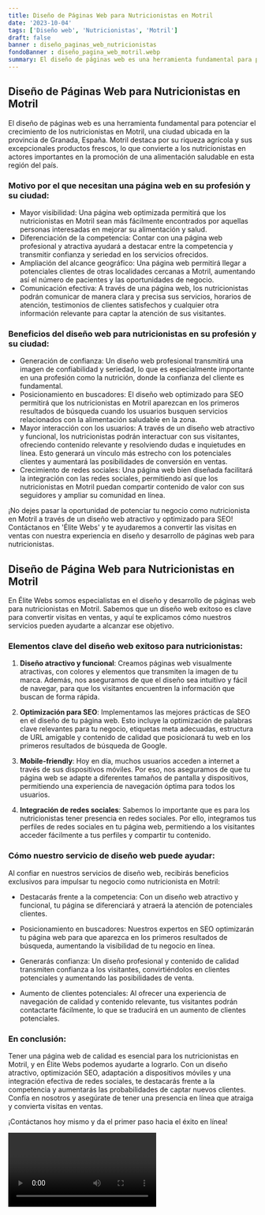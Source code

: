 ```yaml
---
title: Diseño de Páginas Web para Nutricionistas en Motril
date: '2023-10-04'
tags: ['Diseño web', 'Nutricionistas', 'Motril']
draft: false
banner : diseño_paginas_web_nutricionistas
fondoBanner : diseño_pagina_web_motril.webp
summary: El diseño de páginas web es una herramienta fundamental para potenciar el crecimiento de los nutricionistas en Motril, una ciudad ubicada en la provincia de Granada, España. Motril destaca por su riqueza agrícola y sus excepcionales productos frescos, lo que convierte a los nutricionistas en actores importantes en la promoción de una alimentación saludable en esta región del país.
---
```


## Diseño de Páginas Web para Nutricionistas en Motril

El diseño de páginas web es una herramienta fundamental para potenciar el crecimiento de los nutricionistas en Motril, una ciudad ubicada en la provincia de Granada, España. Motril destaca por su riqueza agrícola y sus excepcionales productos frescos, lo que convierte a los nutricionistas en actores importantes en la promoción de una alimentación saludable en esta región del país.

### Motivo por el que necesitan una página web en su profesión y su ciudad:

- Mayor visibilidad: Una página web optimizada permitirá que los nutricionistas en Motril sean más fácilmente encontrados por aquellas personas interesadas en mejorar su alimentación y salud.
- Diferenciación de la competencia: Contar con una página web profesional y atractiva ayudará a destacar entre la competencia y transmitir confianza y seriedad en los servicios ofrecidos.
- Ampliación del alcance geográfico: Una página web permitirá llegar a potenciales clientes de otras localidades cercanas a Motril, aumentando así el número de pacientes y las oportunidades de negocio.
- Comunicación efectiva: A través de una página web, los nutricionistas podrán comunicar de manera clara y precisa sus servicios, horarios de atención, testimonios de clientes satisfechos y cualquier otra información relevante para captar la atención de sus visitantes.

### Beneficios del diseño web para nutricionistas en su profesión y su ciudad:

- Generación de confianza: Un diseño web profesional transmitirá una imagen de confiabilidad y seriedad, lo que es especialmente importante en una profesión como la nutrición, donde la confianza del cliente es fundamental.
- Posicionamiento en buscadores: El diseño web optimizado para SEO permitirá que los nutricionistas en Motril aparezcan en los primeros resultados de búsqueda cuando los usuarios busquen servicios relacionados con la alimentación saludable en la zona.
- Mayor interacción con los usuarios: A través de un diseño web atractivo y funcional, los nutricionistas podrán interactuar con sus visitantes, ofreciendo contenido relevante y resolviendo dudas e inquietudes en línea. Esto generará un vínculo más estrecho con los potenciales clientes y aumentará las posibilidades de conversión en ventas.
- Crecimiento de redes sociales: Una página web bien diseñada facilitará la integración con las redes sociales, permitiendo así que los nutricionistas en Motril puedan compartir contenido de valor con sus seguidores y ampliar su comunidad en línea.

¡No dejes pasar la oportunidad de potenciar tu negocio como nutricionista en Motril a través de un diseño web atractivo y optimizado para SEO! Contáctanos en 'Élite Webs' y te ayudaremos a convertir las visitas en ventas con nuestra experiencia en diseño y desarrollo de páginas web para nutricionistas.

<GifSeo />

<Cta />

## Diseño de Página Web para Nutricionistas en Motril

En Élite Webs somos especialistas en el diseño y desarrollo de páginas web para nutricionistas en Motril. Sabemos que un diseño web exitoso es clave para convertir visitas en ventas, y aquí te explicamos cómo nuestros servicios pueden ayudarte a alcanzar ese objetivo.

### Elementos clave del diseño web exitoso para nutricionistas:

1. **Diseño atractivo y funcional**: Creamos páginas web visualmente atractivas, con colores y elementos que transmiten la imagen de tu marca. Además, nos aseguramos de que el diseño sea intuitivo y fácil de navegar, para que los visitantes encuentren la información que buscan de forma rápida.

2. **Optimización para SEO**: Implementamos las mejores prácticas de SEO en el diseño de tu página web. Esto incluye la optimización de palabras clave relevantes para tu negocio, etiquetas meta adecuadas, estructura de URL amigable y contenido de calidad que posicionará tu web en los primeros resultados de búsqueda de Google.

3. **Mobile-friendly**: Hoy en día, muchos usuarios acceden a internet a través de sus dispositivos móviles. Por eso, nos aseguramos de que tu página web se adapte a diferentes tamaños de pantalla y dispositivos, permitiendo una experiencia de navegación óptima para todos los usuarios.

4. **Integración de redes sociales**: Sabemos lo importante que es para los nutricionistas tener presencia en redes sociales. Por ello, integramos tus perfiles de redes sociales en tu página web, permitiendo a los visitantes acceder fácilmente a tus perfiles y compartir tu contenido.

### Cómo nuestro servicio de diseño web puede ayudar:

Al confiar en nuestros servicios de diseño web, recibirás beneficios exclusivos para impulsar tu negocio como nutricionista en Motril:

- Destacarás frente a la competencia: Con un diseño web atractivo y funcional, tu página se diferenciará y atraerá la atención de potenciales clientes.

- Posicionamiento en buscadores: Nuestros expertos en SEO optimizarán tu página web para que aparezca en los primeros resultados de búsqueda, aumentando la visibilidad de tu negocio en línea.

- Generarás confianza: Un diseño profesional y contenido de calidad transmiten confianza a los visitantes, convirtiéndolos en clientes potenciales y aumentando las posibilidades de venta.

- Aumento de clientes potenciales: Al ofrecer una experiencia de navegación de calidad y contenido relevante, tus visitantes podrán contactarte fácilmente, lo que se traducirá en un aumento de clientes potenciales.

### En conclusión:

Tener una página web de calidad es esencial para los nutricionistas en Motril, y en Élite Webs podemos ayudarte a lograrlo. Con un diseño atractivo, optimización SEO, adaptación a dispositivos móviles y una integración efectiva de redes sociales, te destacarás frente a la competencia y aumentarás las probabilidades de captar nuevos clientes. Confía en nosotros y asegúrate de tener una presencia en línea que atraiga y convierta visitas en ventas.

¡Contáctanos hoy mismo y da el primer paso hacia el éxito en línea!

<Video />

<CtaBot job='Nutricionistas' city='Motril'/>

<Gmaps query='Motril+españa+maps' />